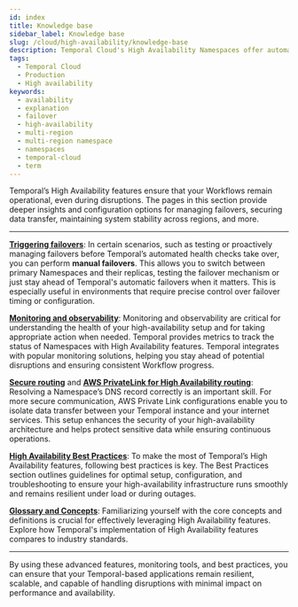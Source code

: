 ```yaml
---
id: index
title: Knowledge base
sidebar_label: Knowledge base
slug: /cloud/high-availability/knowledge-base
description: Temporal Cloud's High Availability Namespaces offer automated failover, synchronized data replication, and high availability for workloads requiring disaster-tolerant deployment and 99.99% uptime.
tags:
  - Temporal Cloud
  - Production
  - High availability
keywords:
  - availability
  - explanation
  - failover
  - high-availability
  - multi-region
  - multi-region namespace
  - namespaces
  - temporal-cloud
  - term
---
```



Temporal’s High Availability features ensure that your Workflows remain operational, even during disruptions.
The pages in this section provide deeper insights and configuration options for managing failovers, securing data transfer, maintaining system stability across regions, and more.

---

[**Triggering failovers**](/cloud/high-availability/failovers):
In certain scenarios, such as testing or proactively managing failovers before Temporal’s automated health checks take over, you can perform **manual failovers**.
This allows you to switch between primary Namespaces and their replicas, testing the failover mechanism or just stay ahead of Temporal's automatic failovers when it matters.
This is especially useful in environments that require precise control over failover timing or configuration.

[**Monitoring and observability**](/cloud/high-availability/operations):
Monitoring and observability are critical for understanding the health of your high-availability setup and for taking appropriate action when needed.
Temporal provides metrics to track the status of Namespaces with High Availability features.
Temporal integrates with popular monitoring solutions, helping you stay ahead of potential disruptions and ensuring consistent Workflow progress.

[**Secure routing**](/cloud/high-availability/secure-routing) and
[**AWS PrivateLink for High Availability routing**](/cloud/high-availability/private-link):
Resolving a Namespace’s DNS record correctly is an important skill.
For more secure communication, AWS Private Link configurations enable you to isolate data transfer between your Temporal instance and your internet services.
This setup enhances the security of your high-availability architecture and helps protect sensitive data while ensuring continuous operations.

[**High Availability Best Practices**](/cloud/high-availability/best-practices):
To make the most of Temporal’s High Availability features, following best practices is key.
The Best Practices section outlines guidelines for optimal setup, configuration, and troubleshooting to ensure your high-availability infrastructure runs smoothly and remains resilient under load or during outages.

[**Glossary and Concepts**](/cloud/high-availability/concepts):
Familiarizing yourself with the core concepts and definitions is crucial for effectively leveraging High Availability features.
Explore how Temporal's implementation of High Availability features compares to industry standards.

---

By using these advanced features, monitoring tools, and best practices, you can ensure that your Temporal-based applications remain resilient, scalable, and capable of handling disruptions with minimal impact on performance and availability.
